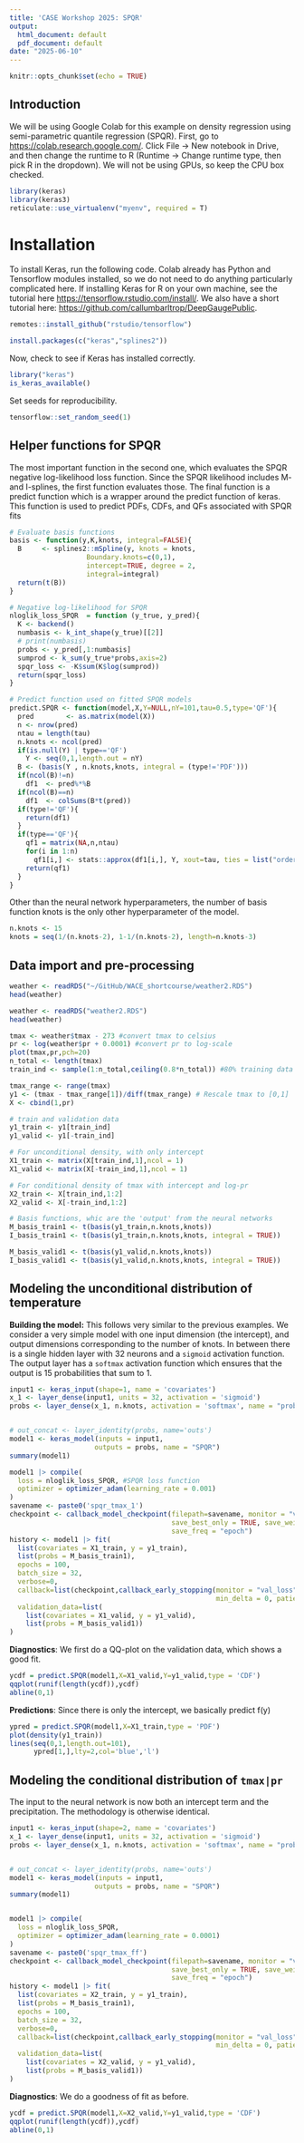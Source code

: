 ```yaml
---
title: 'CASE Workshop 2025: SPQR'
output:
  html_document: default
  pdf_document: default
date: "2025-06-10"
---
```


```r
knitr::opts_chunk$set(echo = TRUE)
```

## Introduction

We will be using Google Colab for this example on density regression using semi-parametric quantile regression (SPQR). First, go to <https://colab.research.google.com/>. Click File -\> New notebook in Drive, and then change the runtime to R (Runtime -\> Change runtime type, then pick R in the dropdown). We will not be using GPUs, so keep the CPU box checked.

```r
library(keras)
library(keras3)
reticulate::use_virtualenv("myenv", required = T)
```

# Installation

To install Keras, run the following code. Colab already has Python and Tensorflow modules installed, so we do not need to do anything particularly complicated here. If installing Keras for R on your own machine, see the tutorial here <https://tensorflow.rstudio.com/install/>. We also have a short tutorial here: [https://github.com/callumbarltrop/DeepGaugePublic](https://github.com/callumbarltrop/DeepGaugePublic/blob/main/README.md).

```r
remotes::install_github("rstudio/tensorflow")
```

```r
install.packages(c("keras","splines2"))
```

Now, check to see if Keras has installed correctly.

```r
library("keras")
is_keras_available()
```

Set seeds for reproducibility.

```r
tensorflow::set_random_seed(1)
```

## Helper functions for SPQR

The most important function in the second one, which evaluates the SPQR negative log-likelihood loss function. Since the SPQR likelihood includes M- and I-splines, the first function evaluates those. The final function is a predict function which is a wrapper around the predict function of keras. This function is used to predict PDFs, CDFs, and QFs associated with SPQR fits

```r

# Evaluate basis functions
basis <- function(y,K,knots, integral=FALSE){
  B     <- splines2::mSpline(y, knots = knots, 
                   Boundary.knots=c(0,1),
                   intercept=TRUE, degree = 2,
                   integral=integral)
  return(t(B))
}

# Negative log-likelihood for SPQR
nloglik_loss_SPQR  = function (y_true, y_pred){
  K <- backend()
  numbasis <- k_int_shape(y_true)[[2]]
  # print(numbasis)
  probs <- y_pred[,1:numbasis]
  sumprod <- k_sum(y_true*probs,axis=2)
  spqr_loss <- -K$sum(K$log(sumprod))
  return(spqr_loss)
}

# Predict function used on fitted SPQR models
predict.SPQR <- function(model,X,Y=NULL,nY=101,tau=0.5,type='QF'){
  pred        <- as.matrix(model(X))
  n <- nrow(pred)
  ntau = length(tau)
  n.knots <- ncol(pred)
  if(is.null(Y) | type=='QF')
    Y <- seq(0,1,length.out = nY)
  B <- (basis(Y , n.knots,knots, integral = (type!='PDF')))
  if(ncol(B)!=n)
    df1  <- pred%*%B
  if(ncol(B)==n)
    df1  <- colSums(B*t(pred))
  if(type!='QF'){
    return(df1)
  }
  if(type=='QF'){
    qf1 = matrix(NA,n,ntau)
    for(i in 1:n)
      qf1[i,] <- stats::approx(df1[i,], Y, xout=tau, ties = list("ordered", min))$y
    return(qf1)
  }
}
```

Other than the neural network hyperparameters, the number of basis function knots is the only other hyperparameter of the model.

```r
n.knots <- 15
knots = seq(1/(n.knots-2), 1-1/(n.knots-2), length=n.knots-3)
```

## Data import and pre-processing

```r
weather <- readRDS("~/GitHub/WACE_shortcourse/weather2.RDS")
head(weather)
```

```r
weather <- readRDS("weather2.RDS")
head(weather)
```

```r
tmax <- weather$tmax - 273 #convert tmax to celsius
pr <- log(weather$pr + 0.0001) #convert pr to log-scale
plot(tmax,pr,pch=20)
n_total <- length(tmax)
train_ind <- sample(1:n_total,ceiling(0.8*n_total)) #80% training data

tmax_range <- range(tmax)
y1 <- (tmax - tmax_range[1])/diff(tmax_range) # Rescale tmax to [0,1]
X <- cbind(1,pr)

# train and validation data
y1_train <- y1[train_ind]
y1_valid <- y1[-train_ind]

# For unconditional density, with only intercept
X1_train <- matrix(X[train_ind,1],ncol = 1)
X1_valid <- matrix(X[-train_ind,1],ncol = 1)

# For conditional density of tmax with intercept and log-pr
X2_train <- X[train_ind,1:2]
X2_valid <- X[-train_ind,1:2]

# Basis functions, whic are the 'output' from the neural networks
M_basis_train1 <- t(basis(y1_train,n.knots,knots))
I_basis_train1 <- t(basis(y1_train,n.knots,knots, integral = TRUE))

M_basis_valid1 <- t(basis(y1_valid,n.knots,knots))
I_basis_valid1 <- t(basis(y1_valid,n.knots,knots, integral = TRUE))
```

## Modeling the unconditional distribution of temperature

**Building the model:** This follows very similar to the previous examples. We consider a very simple model with one input dimension (the intercept), and output dimensions corresponding to the number of knots. In between there is a single hidden layer with 32 neurons and a `sigmoid` activation function. The output layer has a `softmax` activation function which ensures that the output is 15 probabilities that sum to 1.

```r
input1 <- keras_input(shape=1, name = 'covariates')
x_1 <- layer_dense(input1, units = 32, activation = 'sigmoid')
probs <- layer_dense(x_1, n.knots, activation = 'softmax', name = "probs")


# out_concat <- layer_identity(probs, name='outs')
model1 <- keras_model(inputs = input1, 
                     outputs = probs, name = "SPQR")
summary(model1)

model1 |> compile(
  loss = nloglik_loss_SPQR, #SPQR loss function
  optimizer = optimizer_adam(learning_rate = 0.001)
)
savename <- paste0('spqr_tmax_1')
checkpoint <- callback_model_checkpoint(filepath=savename, monitor = "val_loss",
                                        save_best_only = TRUE, save_weights_only = TRUE, mode = "min",
                                        save_freq = "epoch")
history <- model1 |> fit(
  list(covariates = X1_train, y = y1_train),
  list(probs = M_basis_train1),
  epochs = 100,
  batch_size = 32,
  verbose=0,
  callback=list(checkpoint,callback_early_stopping(monitor = "val_loss",
                                                   min_delta = 0, patience = 5)),
  validation_data=list(
    list(covariates = X1_valid, y = y1_valid),
    list(probs = M_basis_valid1))
)

```

**Diagnostics**: We first do a QQ-plot on the validation data, which shows a good fit.

```r
ycdf = predict.SPQR(model1,X=X1_valid,Y=y1_valid,type = 'CDF')
qqplot(runif(length(ycdf)),ycdf)
abline(0,1)
```

**Predictions**: Since there is only the intercept, we basically predict f(y)

```r
ypred = predict.SPQR(model1,X=X1_train,type = 'PDF')
plot(density(y1_train))
lines(seq(0,1,length.out=101),
      ypred[1,],lty=2,col='blue','l')
```

## Modeling the conditional distribution of `tmax|pr`

The input to the neural network is now both an intercept term and the precipitation. The methodology is otherwise identical.

```r
input1 <- keras_input(shape=2, name = 'covariates')
x_1 <- layer_dense(input1, units = 32, activation = 'sigmoid')
probs <- layer_dense(x_1, n.knots, activation = 'softmax', name = "probs")


# out_concat <- layer_identity(probs, name='outs')
model1 <- keras_model(inputs = input1, 
                     outputs = probs, name = "SPQR")
summary(model1)


model1 |> compile(
  loss = nloglik_loss_SPQR,
  optimizer = optimizer_adam(learning_rate = 0.0001)
)
savename <- paste0('spqr_tmax_ff')
checkpoint <- callback_model_checkpoint(filepath=savename, monitor = "val_loss",
                                        save_best_only = TRUE, save_weights_only = TRUE, mode = "min",
                                        save_freq = "epoch")
history <- model1 |> fit(
  list(covariates = X2_train, y = y1_train),
  list(probs = M_basis_train1),
  epochs = 100,
  batch_size = 32,
  verbose=0,
  callback=list(checkpoint,callback_early_stopping(monitor = "val_loss",
                                                   min_delta = 0, patience = 5)),
  validation_data=list(
    list(covariates = X2_valid, y = y1_valid),
    list(probs = M_basis_valid1))
)
```

**Diagnostics**: We do a goodness of fit as before.

```r
ycdf = predict.SPQR(model1,X=X2_valid,Y=y1_valid,type = 'CDF')
qqplot(runif(length(ycdf)),ycdf)
abline(0,1)
```

